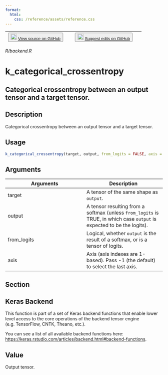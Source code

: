 ```yaml
---
format:
  html:
    css: /reference/assets/reference.css
---
```


| <button class="button"> ![](/reference/assets/GitHub-Mark-32px.png){width="20"} [View source on GitHub](https://github.com/rstudio/keras//blob/main/R/backend.R) </button> | <button class="button"> ![](/reference/assets/GitHub-Mark-32px.png){width="20"} [Suggest edits on GitHub](https://github.com/rstudio/keras//edit/main/R/backend.R) </button> |
|:------------------------------:|:--------------------------------------:|

*R/backend.R*

# k_categorical_crossentropy

## Categorical crossentropy between an output tensor and a target tensor.

## Description
Categorical crossentropy between an output tensor and a target tensor. 


## Usage
```r
k_categorical_crossentropy(target, output, from_logits = FALSE, axis = -1) 
```

## Arguments
|Arguments|Description|
|---|---|
| target | A tensor of the same shape as `output`. |
| output | A tensor resulting from a softmax (unless `from_logits` is TRUE, in which case `output` is expected to be the logits). |
| from_logits | Logical, whether `output` is the result of a softmax, or is a tensor of logits. |
| axis | Axis (axis indexes are 1-based). Pass -1 (the default) to select the last axis. |


## Section

## Keras Backend

This function is part of a set of Keras backend functions that enable lower level access to the core operations of the backend tensor engine (e.g. TensorFlow, CNTK, Theano, etc.). 

You can see a list of all available backend functions here: [https://keras.rstudio.com/articles/backend.html#backend-functions](https://keras.rstudio.com/articles/backend.html#backend-functions). 

## Value
Output tensor. 




